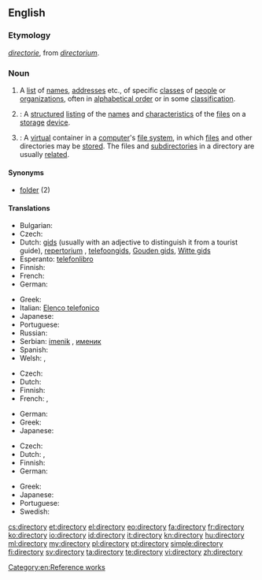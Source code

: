 {{wikipedia}}
==English==

===Etymology===
{{etyl|enm}} ''[[directorie]]'', from {{etyl|ML.}} ''[[directorium]]''.

===Noun===
{{en-noun|directories}}

# A [[list]] of [[name]]s, [[address]]es etc., of specific [[class]]es of [[people]] or [[organization]]s, often in [[alphabetical order]] or in some [[classification]].
# {{computing}}: A [[structured]] [[listing]] of the [[name]]s and [[characteristic]]s of the [[file]]s on a [[storage]] [[device]].
# {{computing}}: A [[virtual]] container in a [[computer]]'s [[file system]], in which [[file]]s and other directories may be [[store]]d. The files and [[subdirectory|subdirectories]] in a directory are usually [[related]].

====Synonyms====
* [[folder]] (2)

====Translations====
{{trans-top|list of names, addresses etc.}}
* Bulgarian: {{t|bg|указател|m}}
* Czech: {{t-|cs|adresář|m}}
* Dutch: [[gids]] {{m}} (usually with an adjective to distinguish it from a tourist guide), [[repertorium]] {{n}}, [[telefoongids]], [[Gouden gids]], [[Witte gids]]
* Esperanto: [[telefonlibro]]
* Finnish: {{t+|fi|hakemisto}}
* French: {{t+|fr|annuaire}}
* German: {{t+|de|Verzeichnis|n}}
{{trans-mid}}
* Greek: {{t+|el|κατάλογος|m|tr=katálogos}}
* Italian: [[Elenco telefonico]]
* Japanese: {{t-|ja|一覧|tr=ichiran}}
* Portuguese: {{t+|pt|diretório}}
* Russian: {{t+|ru|таблица|f}}
* Serbian: [[imenik]] {{m}}, [[именик]] {{m}}
* Spanish: {{t-|es|directorio|m}}
* Welsh: {{t|cy|cyfarwyddiadur|m}}, {{t|cy|cyfeiriadur|m}}
{{trans-bottom}}

{{trans-top|structured listing of files}}
* Czech: {{t-|cs|adresář|m}}
* Dutch: {{t+|nl|lijst|f}}
* Finnish: {{t+|fi|hakemisto}}
* French: {{t+|fr|dossier|m}},  {{t+|fr|répertoire|m}}
{{trans-mid}}
* German: {{t+|de|Verzeichnis|n}}
* Greek: {{t+|el|κατάλογος|m|tr=katálogos}}
* Japanese: {{t+|ja|ディレクトリ|tr=dhirekutori}}
{{trans-bottom}}

{{trans-top|simulated folder}}
* Czech: {{t-|cs|adresář|m}}
* Dutch: {{t+|nl|folder|m}}, {{t+|nl|map|f}}
* Finnish: {{t+|fi|kansio}}
* German: {{t+|de|Ordner|m}}
{{trans-mid}}
* Greek: {{t+|el|κατάλογος|m|tr=katálogos}}
* Japanese: {{t+|ja|ディレクトリ|tr=dhirekutori}}
* Portuguese: {{t+|pt|diretório}}
* Swedish: {{t|sv|mapp|c}}
{{trans-bottom}}

[[Category:en:Reference works]]

[[cs:directory]]
[[et:directory]]
[[el:directory]]
[[eo:directory]]
[[fa:directory]]
[[fr:directory]]
[[ko:directory]]
[[io:directory]]
[[id:directory]]
[[it:directory]]
[[kn:directory]]
[[hu:directory]]
[[ml:directory]]
[[my:directory]]
[[pl:directory]]
[[pt:directory]]
[[simple:directory]]
[[fi:directory]]
[[sv:directory]]
[[ta:directory]]
[[te:directory]]
[[vi:directory]]
[[zh:directory]]